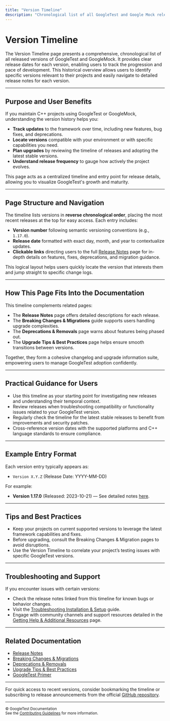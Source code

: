 ```yaml
---
title: "Version Timeline"
description: "Chronological list of all GoogleTest and Google Mock releases with their release dates. Helps users visualize the pace of development and locate specific versions relevant to their environment. Each entry links to its detailed notes."
---
```


# Version Timeline

The Version Timeline page presents a comprehensive, chronological list of all released versions of GoogleTest and GoogleMock. It provides clear release dates for each version, enabling users to track the progression and pace of development. This historical overview allows users to identify specific versions relevant to their projects and easily navigate to detailed release notes for each version.

---

## Purpose and User Benefits

If you maintain C++ projects using GoogleTest or GoogleMock, understanding the version history helps you:

- **Track updates** to the framework over time, including new features, bug fixes, and deprecations.
- **Locate versions** compatible with your environment or with specific capabilities you need.
- **Plan upgrades** by reviewing the timeline of releases and adopting the latest stable versions.
- **Understand release frequency** to gauge how actively the project evolves.

This page acts as a centralized timeline and entry point for release details, allowing you to visualize GoogleTest's growth and maturity.

---

## Page Structure and Navigation

The timeline lists versions in **reverse chronological order**, placing the most recent releases at the top for easy access. Each entry includes:

- **Version number** following semantic versioning conventions (e.g., `1.17.0`).
- **Release date** formatted with exact day, month, and year to contextualize updates.
- **Clickable links** directing users to the full [Release Notes](https://google.github.io/googletest/changelog/releases-overview/release-notes) page for in-depth details on features, fixes, deprecations, and migration guidance.

This logical layout helps users quickly locate the version that interests them and jump straight to specific change logs.

---

## How This Page Fits Into the Documentation

This timeline complements related pages:

- The **Release Notes** page offers detailed descriptions for each release.
- The **Breaking Changes & Migrations** guide supports users handling upgrade complexities.
- The **Deprecations & Removals** page warns about features being phased out.
- The **Upgrade Tips & Best Practices** page helps ensure smooth transitions between versions.

Together, they form a cohesive changelog and upgrade information suite, empowering users to manage GoogleTest adoption confidently.

---

## Practical Guidance for Users

- Use this timeline as your starting point for investigating new releases and understanding their temporal context.
- Review releases when troubleshooting compatibility or functionality issues related to your GoogleTest version.
- Regularly check the timeline for the latest stable releases to benefit from improvements and security patches.
- Cross-reference version dates with the supported platforms and C++ language standards to ensure compliance.

---

## Example Entry Format

Each version entry typically appears as:

- `Version X.Y.Z` (Release Date: YYYY-MM-DD)

For example:

- **Version 1.17.0** (Released: 2023-10-21) — See detailed notes [here](https://github.com/google/googletest/releases/tag/v1.17.0).

---

## Tips and Best Practices

- Keep your projects on current supported versions to leverage the latest framework capabilities and fixes.
- Before upgrading, consult the Breaking Changes & Migration pages to avoid disruptions.
- Use the Version Timeline to correlate your project’s testing issues with specific GoogleTest versions.

---

## Troubleshooting and Support

If you encounter issues with certain versions:

- Check the release notes linked from this timeline for known bugs or behavior changes.
- Visit the [Troubleshooting Installation & Setup](https://google.github.io/googletest/getting-started/troubleshooting-and-help/troubleshooting-installation) guide.
- Engage with community channels and support resources detailed in the [Getting Help & Additional Resources](https://google.github.io/googletest/getting-started/troubleshooting-and-help/community-and-additional-resources) page.

---

## Related Documentation

- [Release Notes](https://google.github.io/googletest/changelog/releases-overview/release-notes)
- [Breaking Changes & Migrations](https://google.github.io/googletest/changelog/upgrade-guidance/breaking-changes)
- [Deprecations & Removals](https://google.github.io/googletest/changelog/upgrade-guidance/deprecations)
- [Upgrade Tips & Best Practices](https://google.github.io/googletest/changelog/upgrade-guidance/upgrade-tips)
- [GoogleTest Primer](https://google.github.io/googletest/primer.html)

---

For quick access to recent versions, consider bookmarking the timeline or subscribing to release announcements from the official [GitHub repository](https://github.com/google/googletest/releases).

---

<footer>
  <small>© GoogleTest Documentation<br>See the <a href="https://github.com/google/googletest/blob/main/CONTRIBUTING.md">Contributing Guidelines</a> for more information.</small>
</footer>